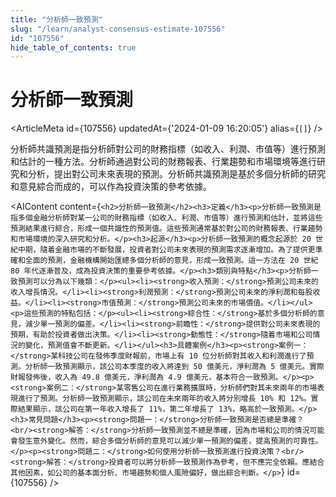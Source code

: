 ```yaml
---
title: "分析師一致預測"
slug: "/learn/analyst-consensus-estimate-107556"
id: "107556"
hide_table_of_contents: true
---
```



# 分析師一致預測

<ArticleMeta id={107556} updatedAt={'2024-01-09 16:20:05'} alias={`[]`} />
<div className='border-solid border-b border-t-0 my-4 border-[var(--ifm-color-gray-300)]' />

分析師共識預測是指分析師對公司的財務指標（如收入、利潤、市值等）進行預測和估計的一種方法。分析師通過對公司的財務報表、行業趨勢和市場環境等進行研究和分析，提出對公司未來表現的預測。分析師共識預測是基於多個分析師的研究和意見綜合而成的，可以作為投資決策的參考依據。

<AIContent content={`<h2>分析師一致預測</h2><h3>定義</h3><p>分析師一致預測是指多個金融分析師對某一公司的財務指標（如收入、利潤、市值等）進行預測和估計，並將這些預測結果進行綜合，形成一個共識性的預測值。這些預測通常基於對公司的財務報表、行業趨勢和市場環境的深入研究和分析。</p><h3>起源</h3><p>分析師一致預測的概念起源於 20 世紀中期，隨着金融市場的不斷發展，投資者對公司未來表現的預測需求逐漸增加。為了提供更準確和全面的預測，金融機構開始匯總多個分析師的意見，形成一致預測。這一方法在 20 世紀 80 年代逐漸普及，成為投資決策的重要參考依據。</p><h3>類別與特點</h3><p>分析師一致預測可以分為以下幾類：</p><ul><li><strong>收入預測：</strong>預測公司未來的收入增長情況。</li><li><strong>利潤預測：</strong>預測公司未來的淨利潤和每股收益。</li><li><strong>市值預測：</strong>預測公司未來的市場價值。</li></ul><p>這些預測的特點包括：</p><ul><li><strong>綜合性：</strong>基於多個分析師的意見，減少單一預測的偏差。</li><li><strong>前瞻性：</strong>提供對公司未來表現的預期，有助於投資者做出決策。</li><li><strong>動態性：</strong>隨着市場和公司情況的變化，預測值會不斷更新。</li></ul><h3>具體案例</h3><p><strong>案例一：</strong>某科技公司在發佈季度財報前，市場上有 10 位分析師對其收入和利潤進行了預測。分析師一致預測顯示，該公司本季度的收入將達到 50 億美元，淨利潤為 5 億美元。實際財報發佈後，收入為 49.8 億美元，淨利潤為 4.9 億美元，基本符合一致預測。</p><p><strong>案例二：</strong>某零售公司在進行業務擴展時，分析師們對其未來兩年的市場表現進行了預測。分析師一致預測顯示，該公司在未來兩年的收入將分別增長 10% 和 12%。實際結果顯示，該公司在第一年收入增長了 11%，第二年增長了 13%，略高於一致預測。</p><h3>常見問題</h3><p><strong>問題一：</strong>分析師一致預測是否總是準確？<br/><strong>解答：</strong>分析師一致預測並不總是準確，因為市場和公司的情況可能會發生意外變化。然而，綜合多個分析師的意見可以減少單一預測的偏差，提高預測的可靠性。</p><p><strong>問題二：</strong>如何使用分析師一致預測進行投資決策？<br/><strong>解答：</strong>投資者可以將分析師一致預測作為參考，但不應完全依賴。應結合其他因素，如公司的基本面分析、市場趨勢和個人風險偏好，做出綜合判斷。</p>`} id={107556} />
